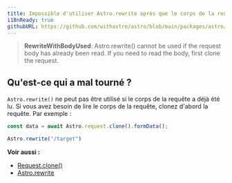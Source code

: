 ```yaml
---
title: Impossible d'utiliser Astro.rewrite après que le corps de la requête a été lu
i18nReady: true
githubURL: https://github.com/withastro/astro/blob/main/packages/astro/src/core/errors/errors-data.ts
---
```


> **RewriteWithBodyUsed**: Astro.rewrite() cannot be used if the request body has already been read. If you need to read the body, first clone the request.

## Qu'est-ce qui a mal tourné ?
`Astro.rewrite()` ne peut pas être utilisé si le corps de la requête a déjà été lu. Si vous avez besoin de lire le corps de la requête, clonez d'abord la requête. Par exemple :

```js
const data = await Astro.request.clone().formData();

Astro.rewrite("/target")
```

**Voir aussi :**
-  [Request.clone()](https://developer.mozilla.org/en-US/docs/Web/API/Request/clone)
-  [Astro.rewrite](/fr/reference/api-reference/#rewrite)
